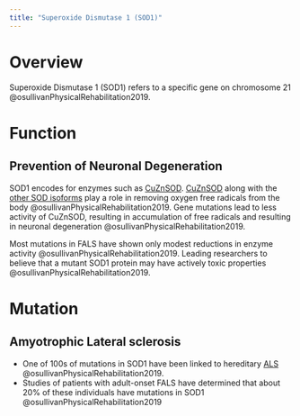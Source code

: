 ```yaml
---
title: "Superoxide Dismutase 1 (SOD1)"
---
```


# Overview
Superoxide Dismutase 1 (SOD1) refers to a specific gene on chromosome 21 @osullivanPhysicalRehabilitation2019.

# Function

## Prevention of Neuronal Degeneration
SOD1 encodes for enzymes such as [CuZnSOD]({{< var ref-CuZnSOD-copper-zinc-superoxide-dismutase.path >}}). [CuZnSOD]({{< var ref-CuZnSOD-copper-zinc-superoxide-dismutase.path >}}) along with the [other SOD isoforms]({{< var ref-superoxide-dismutases-group.path >}}) play a role in removing oxygen free radicals from the body @osullivanPhysicalRehabilitation2019. Gene mutations lead to less activity of CuZnSOD, resulting in accumulation of free radicals and resulting in neuronal degeneration @osullivanPhysicalRehabilitation2019.

Most mutations in FALS have shown only modest reductions in enzyme activity @osullivanPhysicalRehabilitation2019. Leading researchers to believe that a mutant SOD1 protein may have actively toxic properties @osullivanPhysicalRehabilitation2019.


# Mutation
## Amyotrophic Lateral sclerosis

- One of 100s of mutations in SOD1 have been linked to hereditary [ALS]({{< var ref-amyotrophic-lateral-sclerosis.path >}}) @osullivanPhysicalRehabilitation2019.
- Studies of patients with adult-onset FALS have determined that about 20% of these individuals have mutations in SOD1 @osullivanPhysicalRehabilitation2019